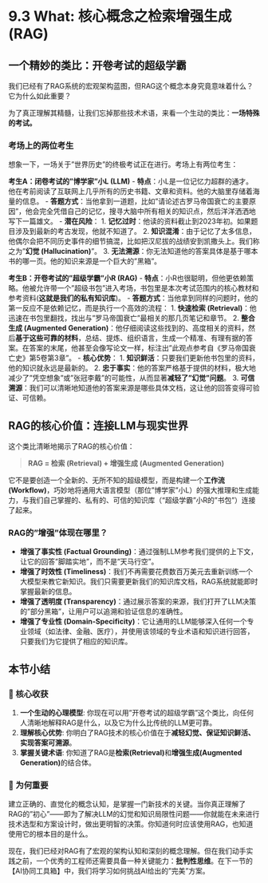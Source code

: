 # 9.3 What: 核心概念之检索增强生成 (RAG)

## 一个精妙的类比：开卷考试的超级学霸

我们已经有了RAG系统的宏观架构蓝图，但RAG这个概念本身究竟意味着什么？它为什么如此重要？

为了真正理解其精髓，让我们忘掉那些技术术语，来看一个生动的类比：**一场特殊的考试。**


### 考场上的两位考生

想象一下，一场关于"世界历史"的终极考试正在进行。考场上有两位考生：

**考生A：闭卷考试的"博学家"小L (LLM)**
-   **特点**：小L是一位记忆力超群的通才。他在考前阅读了互联网上几乎所有的历史书籍、文章和资料。他的大脑里存储着海量的信息。
-   **答题方式**：当他拿到一道题，比如"请论述古罗马帝国衰亡的主要原因"，他会完全凭借自己的记忆，搜寻大脑中所有相关的知识点，然后洋洋洒洒地写下一篇雄文。
-   **潜在风险**：
    1.  **记忆过时**：他读的资料截止到2023年初。如果题目涉及到最新的考古发现，他就不知道了。
    2.  **知识混淆**：由于记忆了太多信息，他偶尔会把不同历史事件的细节搞混，比如把汉尼拔的战绩安到凯撒头上。我们称之为"**幻觉 (Hallucination)**"。
    3.  **无法溯源**：你无法知道他的答案具体是基于哪本书的哪一页。他的知识来源是一个巨大的"黑箱"。

**考生B：开卷考试的"超级学霸"小R (RAG)**
-   **特点**：小R也很聪明，但他更依赖策略。他被允许带一个"超级书包"进入考场，书包里是本次考试范围内的核心教材和参考资料(**这就是我们的私有知识库**)。
-   **答题方式**：当他拿到同样的问题时，他的第一反应不是依赖记忆，而是执行一个高效的流程：
    1.  **快速检索 (Retrieval)**：他迅速在书包里翻找，找出与"罗马帝国衰亡"最相关的那几页笔记和章节。
    2.  **整合生成 (Augmented Generation)**：他仔细阅读这些找到的、高度相关的资料，然后**基于这些可靠的材料**，总结、提炼、组织语言，生成一个精准、有理有据的答案。在答案的末尾，他甚至会像写论文一样，标注出"此观点参考自《罗马帝国衰亡史》第5卷第3章"。
-   **核心优势**：
    1.  **知识鲜活**：只要我们更新他书包里的资料，他的知识就永远是最新的。
    2.  **忠于事实**：他的答案严格基于提供的材料，极大地减少了"凭空想象"或"张冠李戴"的可能性，从而显著**减轻了"幻觉"问题**。
    3.  **可信溯源**：我们可以清晰地知道他的答案来源是哪些具体文档，这让他的回答变得可验证、可信赖。


## RAG的核心价值：连接LLM与现实世界

这个类比清晰地揭示了RAG的核心价值：

::: {.callout-tip title="核心概念：检索增强生成 (RAG)"}
> **RAG = 检索 (Retrieval) + 增强生成 (Augmented Generation)**

它不是要创造一个全新的、无所不知的超级模型，而是构建一个**工作流 (Workflow)**，巧妙地将通用大语言模型（那位"博学家"小L）的强大推理和生成能力，与我们自己掌握的、私有的、可信的知识库（"超级学霸"小R的"书包"）连接了起来。

### RAG的"增强"体现在哪里？
-   **增强了事实性 (Factual Grounding)**：通过强制LLM参考我们提供的上下文，让它的回答"脚踏实地"，而不是"天马行空"。
-   **增强了时效性 (Timeliness)**：我们不再需要花费数百万美元去重新训练一个大模型来教它新知识。我们只需要更新我们的知识库文档，RAG系统就能即时掌握最新的信息。
-   **增强了透明度 (Transparency)**：通过展示答案的来源，我们打开了LLM决策的"部分黑箱"，让用户可以追溯和验证信息的准确性。
-   **增强了专业性 (Domain-Specificity)**：它让通用的LLM能够深入任何一个专业领域（如法律、金融、医疗），并使用该领域的专业术语和知识进行回答，只要我们为它提供了相应的知识库。
:::

## 本节小结

### 🎯 核心收获
1.  **一个生动的心理模型**: 你现在可以用"开卷考试的超级学霸"这个类比，向任何人清晰地解释RAG是什么，以及它为什么比传统的LLM更可靠。
2.  **理解核心优势**: 你明白了RAG技术的核心价值在于**减轻幻觉、保证知识鲜活、实现答案可溯源**。
3.  **掌握关键术语**: 你知道了RAG是**检索(Retrieval)**和**增强生成(Augmented Generation)**的结合体。

### 🤔 为何重要
建立正确的、直觉化的概念认知，是掌握一门新技术的关键。当你真正理解了RAG的"初心"——即为了解决LLM的幻觉和知识局限性问题——你就能在未来进行技术选型和方案设计时，做出更明智的决策。你知道何时应该使用RAG，也知道使用它的根本目的是什么。

现在，我们已经对RAG有了宏观的架构认知和深刻的概念理解。但在我们动手实践之前，一个优秀的工程师还需要具备一种关键能力：**批判性思维**。在下一节的【AI协同工具箱】中，我们将学习如何挑战AI给出的"完美"方案。 